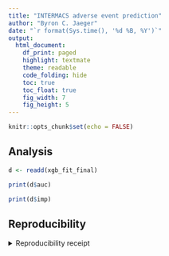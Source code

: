 ```yaml
---
title: "INTERMACS adverse event prediction"
author: "Byron C. Jaeger"
date: "`r format(Sys.time(), '%d %B, %Y')`"
output: 
  html_document:
    df_print: paged
    highlight: textmate 
    theme: readable
    code_folding: hide
    toc: true
    toc_float: true
    fig_width: 7
    fig_height: 5
---
```


```r
knitr::opts_chunk$set(echo = FALSE)
```

## Analysis

```r

d <- readd(xgb_fit_final)

print(d$auc)

print(d$imp)

```


## Reproducibility

<details><summary>Reproducibility receipt</summary>

```r
## datetime
Sys.time()

## repository
git2r::repository()

## session info
sessionInfo()
```

</details>

